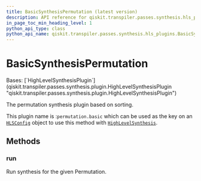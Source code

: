 ```yaml
---
title: BasicSynthesisPermutation (latest version)
description: API reference for qiskit.transpiler.passes.synthesis.hls_plugins.BasicSynthesisPermutation in the latest version of qiskit
in_page_toc_min_heading_level: 1
python_api_type: class
python_api_name: qiskit.transpiler.passes.synthesis.hls_plugins.BasicSynthesisPermutation
---
```


# BasicSynthesisPermutation

<Class id="qiskit.transpiler.passes.synthesis.hls_plugins.BasicSynthesisPermutation" isDedicatedPage={true} github="https://github.com/Qiskit/qiskit/tree/stable/2.0/qiskit/transpiler/passes/synthesis/hls_plugins.py#L780-L793" signature="qiskit.transpiler.passes.synthesis.hls_plugins.BasicSynthesisPermutation" modifiers="class">
  Bases: [`HighLevelSynthesisPlugin`](qiskit.transpiler.passes.synthesis.plugin.HighLevelSynthesisPlugin "qiskit.transpiler.passes.synthesis.plugin.HighLevelSynthesisPlugin")

  The permutation synthesis plugin based on sorting.

  This plugin name is :`permutation.basic` which can be used as the key on an [`HLSConfig`](qiskit.transpiler.passes.HLSConfig "qiskit.transpiler.passes.HLSConfig") object to use this method with [`HighLevelSynthesis`](qiskit.transpiler.passes.HighLevelSynthesis "qiskit.transpiler.passes.HighLevelSynthesis").

  ## Methods

  ### run

  <Function id="qiskit.transpiler.passes.synthesis.hls_plugins.BasicSynthesisPermutation.run" github="https://github.com/Qiskit/qiskit/tree/stable/2.0/qiskit/transpiler/passes/synthesis/hls_plugins.py#L787-L793" signature="run(high_level_object, coupling_map=None, target=None, qubits=None, **options)">
    Run synthesis for the given Permutation.
  </Function>
</Class>

